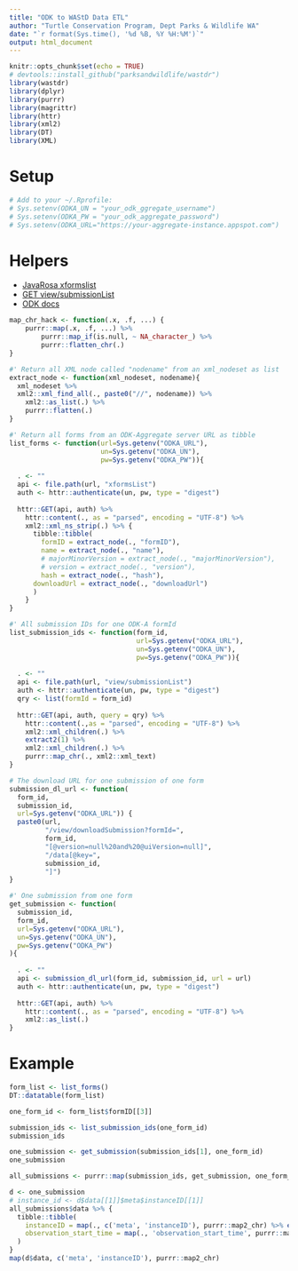 ```yaml
---
title: "ODK to WAStD Data ETL"
author: "Turtle Conservation Program, Dept Parks & Wildlife WA"
date: "`r format(Sys.time(), '%d %B, %Y %H:%M')`"
output: html_document
---
```


```r
knitr::opts_chunk$set(echo = TRUE)
# devtools::install_github("parksandwildlife/wastdr")
library(wastdr)
library(dplyr)
library(purrr)
library(magrittr)
library(httr)
library(xml2)
library(DT)
library(XML)
```

# Setup

```r
# Add to your ~/.Rprofile:
# Sys.setenv(ODKA_UN = "your_odk_ggregate_username")
# Sys.setenv(ODKA_PW = "your_odk_aggregate_password")
# Sys.setenv(ODKA_URL="https://your-aggregate-instance.appspot.com")
```

# Helpers
* [JavaRosa xformslist](https://groups.google.com/forum/#!topic/opendatakit-developers/rfjN1nwYRFY)
* [GET view/submissionList](https://github.com/opendatakit/opendatakit/wiki/Briefcase-Aggregate-API#get-viewsubmissionlist)
* [ODK docs](http://docs.opendatakit.org/aggregate-use/#collect-aggregate-api)

```r
map_chr_hack <- function(.x, .f, ...) {
    purrr::map(.x, .f, ...) %>%
        purrr::map_if(is.null, ~ NA_character_) %>%
        purrr::flatten_chr(.)
}

#' Return all XML node called "nodename" from an xml_nodeset as list
extract_node <- function(xml_nodeset, nodename){
  xml_nodeset %>%
  xml2::xml_find_all(., paste0("//", nodename)) %>% 
    xml2::as_list(.) %>% 
    purrr::flatten(.)
}

#' Return all forms from an ODK-Aggregate server URL as tibble
list_forms <- function(url=Sys.getenv("ODKA_URL"),
                       un=Sys.getenv("ODKA_UN"),
                       pw=Sys.getenv("ODKA_PW")){
  
  . <- ""
  api <- file.path(url, "xformsList")
  auth <- httr::authenticate(un, pw, type = "digest")
  
  httr::GET(api, auth) %>%
    httr::content(., as = "parsed", encoding = "UTF-8") %>% 
    xml2::xml_ns_strip(.) %>% {
      tibble::tibble(
        formID = extract_node(., "formID"),
        name = extract_node(., "name"),
        # majorMinorVersion = extract_node(., "majorMinorVersion"),
        # version = extract_node(., "version"),
        hash = extract_node(., "hash"),
      downloadUrl = extract_node(., "downloadUrl")
      )
    }
}

#' All submission IDs for one ODK-A formId
list_submission_ids <- function(form_id,
                                url=Sys.getenv("ODKA_URL"),
                                un=Sys.getenv("ODKA_UN"),
                                pw=Sys.getenv("ODKA_PW")){
  
  . <- ""
  api <- file.path(url, "view/submissionList")
  auth <- httr::authenticate(un, pw, type = "digest")
  qry <- list(formId = form_id)
  
  httr::GET(api, auth, query = qry) %>%
    httr::content(.,as = "parsed", encoding = "UTF-8") %>%
    xml2::xml_children(.) %>%
    extract2(1) %>% 
    xml2::xml_children(.) %>% 
    purrr::map_chr(., xml2::xml_text)
}

# The download URL for one submission of one form
submission_dl_url <- function(
  form_id, 
  submission_id, 
  url=Sys.getenv("ODKA_URL")) {
  paste0(url, 
         "/view/downloadSubmission?formId=", 
         form_id, 
         "[@version=null%20and%20@uiVersion=null]",
         "/data[@key=", 
         submission_id, 
         "]")
}

#' One submission from one form
get_submission <- function(
  submission_id,
  form_id,
  url=Sys.getenv("ODKA_URL"),
  un=Sys.getenv("ODKA_UN"),
  pw=Sys.getenv("ODKA_PW")
){
  
  . <- ""
  api <- submission_dl_url(form_id, submission_id, url = url)
  auth <- httr::authenticate(un, pw, type = "digest")
  
  httr::GET(api, auth) %>% 
    httr::content(., as = "parsed", encoding = "UTF-8") %>% 
    xml2::as_list(.)
}


```

# Example
```r
form_list <- list_forms()
DT::datatable(form_list)

one_form_id <- form_list$formID[[3]]

submission_ids <- list_submission_ids(one_form_id)
submission_ids

one_submission <- get_submission(submission_ids[1], one_form_id)
one_submission

all_submissions <- purrr::map(submission_ids, get_submission, one_form_id)

d <- one_submission
# instance_id <- d$data[[1]]$meta$instanceID[[1]]
all_submissions$data %>% {
  tibble::tibble(
    instanceID = map(., c('meta', 'instanceID'), purrr::map2_chr) %>% extract2(1) %>% extract2(1),
    observation_start_time = map(., 'observation_start_time', purrr::map2_chr) %>% extract2(1) %>% extract2(1)
  )
}
map(d$data, c('meta', 'instanceID'), purrr::map2_chr)


```
